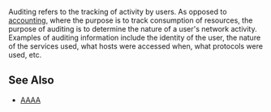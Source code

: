Auditing refers to the tracking of activity by users.  As opposed to [[accounting]], where the purpose is to track consumption of resources, the purpose of auditing is to determine the nature of a user's network activity.  Examples of auditing information include the identity of the user, the nature of the services used, what hosts were accessed when, what protocols were used, etc.

==See Also==

* [[AAAA]]
